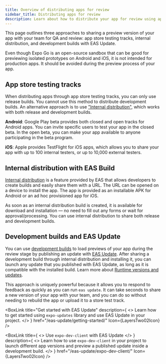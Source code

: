 ```yaml
---
title: Overview of distributing apps for review
sidebar_title: Distributing apps for review
description: Learn about how to distribute your app for review using app stores, internal distribution, and EAS Update.
---
```



This page outlines three approaches to sharing a preview version of your app with your team for QA and review: app store testing tracks, internal distribution, and development builds with EAS Update.

<Collapsible summary="Can I use Expo Go for reviewing releases?">

Even though Expo Go is an open-source sandbox that can be good for previewing isolated prototypes on Android and iOS, it is not intended for production apps. It should be avoided during the preview process of your app.

</Collapsible>

## App store testing tracks

When distributing apps through app store testing tracks, you can only use release builds. You cannot use this method to distribute development builds. An alternative approach is to use ["Internal distribution"](#internal-distribution), which works with both release and development builds.

**Android**: Google Play beta provides both closed and open tracks for Android apps. You can invite specific users to test your app in the closed beta. In the open beta, you can make your app available to anyone participating in the beta program.

**iOS**: Apple provides TestFlight for iOS apps, which allows you to share your app with up to 100 internal testers, or up to 10,000 external testers.

<BoxLink
  title="EAS Submit"
  description="Learn how to upload your app to app store testing and release tracks."
  href="/submit/introduction"
  Icon={EasSubmitIcon}
/>

## Internal distribution with EAS Build

[Internal distribution](/build/internal-distribution/) is a feature provided by EAS that allows developers to create builds and easily share them with a URL. The URL can be opened on a device to install the app. The app is provided as an installable APK for Android or an ad hoc provisioned app for iOS.

As soon as an internal distribution build is created, it is available for download and installation &mdash; no need to fill out any forms or wait for approval/processing. You can use internal distribution to share both release and development builds.

<BoxLink
  title="How to set up an internal distribution build"
  description="Learn how EAS Build provides shareable URLs for your builds with your team for internal distribution."
  href="/build/internal-distribution/"
  Icon={BuildIcon}
/>

## Development builds and EAS Update

You can use [development builds](/develop/development-builds/introduction/) to load previews of your app during the review stage by publishing an update with [EAS Update](/eas-update/introduction/). After sharing a development build through internal distribution and installing it, you can launch any update that you published with EAS Update, as long as it is compatible with the installed build. Learn more about [Runtime versions and updates](/eas-update/runtime-versions/).

<Collapsible summary="You can use the Expo dashboard to launch updates and share a link to a specific update.">

<ContentSpotlight controls file="review/eas-update-01.mp4" />

</Collapsible>

<Collapsible summary="You can explore and launch updates directly from a development build.">

<ContentSpotlight controls file="review/eas-update-02.mp4" />

</Collapsible>

<Collapsible summary="You can configure GitHub actions to automatically publish updates on PRs and commits.">

<ContentSpotlight controls file="review/eas-update-03.mp4" />

</Collapsible>

This approach is uniquely powerful because it allows you to respond to feedback as quickly as you can run `eas update`. It can take seconds to share a new version of your app with your team, and you can do so without needing to rebuild the app or upload it to a store test track.

<BoxLink
  title="Get started with EAS Update"
  description={
    <>
      Learn how to get started using <CODE>expo-updates</CODE> library and use EAS Update in your
      project.
    </>
  }
  href="/eas-update/getting-started/"
  Icon={LayersTwo02Icon}
/>

<BoxLink
  title="Use GitHub Actions"
  description="Learn how to use GitHub Actions to automate the process of publishing updates with EAS Update. It also makes deploying updates consistent and fast, leaving you more time to develop your app."
  href="/eas-update/github-actions/"
  Icon={GithubIcon}
/>

<BoxLink
  title={
    <>
      Use <CODE>expo-dev-client</CODE> with EAS Update
    </>
  }
  description={
    <>
      Learn how to use <CODE>expo-dev-client</CODE> in your project to launch different app versions
      and preview a published update inside a development build.
    </>
  }
  href="/eas-update/expo-dev-client/"
  Icon={LayersTwo02Icon}
/>
